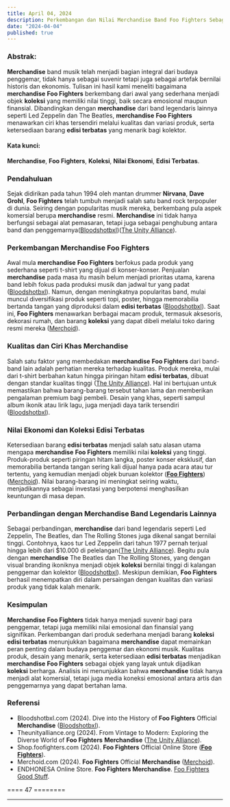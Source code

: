 ```yaml
---
title: April 04, 2024
description: Perkembangan dan Nilai Merchandise Band Foo Fighters Sebagai Objek Koleksi Kami Yang Berharga
date: "2024-04-04"
published: true
---
```


### Abstrak:

**Merchandise** band musik telah menjadi bagian integral dari budaya penggemar, tidak hanya sebagai suvenir tetapi juga sebagai artefak bernilai historis dan ekonomis. Tulisan ini hasil kami meneliti bagaimana **merchandise** **Foo Fighters** berkembang dari awal yang sederhana menjadi objek **koleksi** yang memiliki nilai tinggi, baik secara emosional maupun finansial. Dibandingkan dengan **merchandise** dari band legendaris lainnya seperti Led Zeppelin dan The Beatles, **merchandise** **Foo Fighters** menawarkan ciri khas tersendiri melalui kualitas dan variasi produk, serta ketersediaan barang **edisi terbatas** yang menarik bagi kolektor.

#### Kata kunci:

**Merchandise**, **Foo Fighters**, **Koleksi**, **Nilai Ekonomi**, **Edisi Terbatas**.

### Pendahuluan

Sejak didirikan pada tahun 1994 oleh mantan drummer **Nirvana**, **Dave Grohl**, **Foo Fighters** telah tumbuh menjadi salah satu band rock terpopuler di dunia. Seiring dengan popularitas musik mereka, berkembang pula aspek komersial berupa **merchandise** resmi. **Merchandise** ini tidak hanya berfungsi sebagai alat pemasaran, tetapi juga sebagai penghubung antara band dan penggemarnya​ ([Bloodshotbxl](https://bloodshotbxl.com/dive-into-the-history-of-foo-fighters-official-merchandise/)) ​([The Unity Alliance](https://theunityalliance.org/from-vintage-to-modern-exploring-the-diverse-world-of-foo-fighters-merchandise/)).

### Perkembangan **Merchandise** Foo Fighters

Awal mula **merchandise** **Foo Fighters** berfokus pada produk yang sederhana seperti t-shirt yang dijual di konser-konser. Penjualan **merchandise** pada masa itu masih belum menjadi prioritas utama, karena band lebih fokus pada produksi musik dan jadwal tur yang padat​ ([Bloodshotbxl](https://bloodshotbxl.com/dive-into-the-history-of-foo-fighters-official-merchandise/)). Namun, dengan meningkatnya popularitas band, mulai muncul diversifikasi produk seperti topi, poster, hingga memorabilia bertanda tangan yang diproduksi dalam **edisi terbatas​** ([Bloodshotbxl](https://bloodshotbxl.com/dive-into-the-history-of-foo-fighters-official-merchandise/)). Saat ini, **Foo Fighters** menawarkan berbagai macam produk, termasuk aksesoris, dekorasi rumah, dan barang **koleksi** yang dapat dibeli melalui toko daring resmi mereka​ ([Merchoid](https://www.merchoid.com/au/band-merch/artist/foo-fighters/)).

### Kualitas dan Ciri Khas **Merchandise**

Salah satu faktor yang membedakan **merchandise** **Foo Fighters** dari band-band lain adalah perhatian mereka terhadap kualitas. Produk mereka, mulai dari t-shirt berbahan katun hingga piringan hitam **edisi terbatas**, dibuat dengan standar kualitas tinggi​ ([The Unity Alliance](https://theunityalliance.org/from-vintage-to-modern-exploring-the-diverse-world-of-foo-fighters-merchandise/)). Hal ini bertujuan untuk memastikan bahwa barang-barang tersebut tahan lama dan memberikan pengalaman premium bagi pembeli. Desain yang khas, seperti sampul album ikonik atau lirik lagu, juga menjadi daya tarik tersendiri​ ([Bloodshotbxl](https://bloodshotbxl.com/dive-into-the-history-of-foo-fighters-official-merchandise/)).

### **Nilai Ekonomi** dan **Koleksi** **Edisi Terbatas**

Ketersediaan barang **edisi terbatas** menjadi salah satu alasan utama mengapa **merchandise** **Foo Fighters** memiliki nilai **koleksi** yang tinggi. Produk-produk seperti piringan hitam langka, poster konser eksklusif, dan memorabilia bertanda tangan sering kali dijual hanya pada acara atau tur tertentu, yang kemudian menjadi objek buruan kolektor​ ([**Foo Fighters**](https://shop.foofighters.com/)) ​([Merchoid](https://www.merchoid.com/au/band-merch/artist/foo-fighters/)). Nilai barang-barang ini meningkat seiring waktu, menjadikannya sebagai investasi yang berpotensi menghasilkan keuntungan di masa depan.

### Perbandingan dengan **Merchandise** Band Legendaris Lainnya

Sebagai perbandingan, **merchandise** dari band legendaris seperti Led Zeppelin, The Beatles, dan The Rolling Stones juga dikenal sangat bernilai tinggi. Contohnya, kaos tur Led Zeppelin dari tahun 1977 pernah terjual hingga lebih dari $10.000 di pelelangan​ ([The Unity Alliance](https://theunityalliance.org/from-vintage-to-modern-exploring-the-diverse-world-of-foo-fighters-merchandise/)). Begitu pula dengan **merchandise** The Beatles dan The Rolling Stones, yang dengan visual branding ikoniknya menjadi objek **koleksi** bernilai tinggi di kalangan penggemar dan kolektor​ ([Bloodshotbxl](https://bloodshotbxl.com/dive-into-the-history-of-foo-fighters-official-merchandise/)). Meskipun demikian, **Foo Fighters** berhasil menempatkan diri dalam persaingan dengan kualitas dan variasi produk yang tidak kalah menarik.

### Kesimpulan

**Merchandise** **Foo Fighters** tidak hanya menjadi suvenir bagi para penggemar, tetapi juga memiliki nilai emosional dan finansial yang signifikan. Perkembangan dari produk sederhana menjadi barang **koleksi** **edisi terbatas** menunjukkan bagaimana **merchandise** dapat memainkan peran penting dalam budaya penggemar dan ekonomi musik. Kualitas produk, desain yang menarik, serta ketersediaan **edisi terbatas** menjadikan **merchandise** **Foo Fighters** sebagai objek yang layak untuk dijadikan **koleksi** berharga. Analisis ini menunjukkan bahwa **merchandise** tidak hanya menjadi alat komersial, tetapi juga media koneksi emosional antara artis dan penggemarnya yang dapat bertahan lama.

### Referensi

- Bloodshotbxl.com (2024). Dive into the History of **Foo Fighters** Official **Merchandise​** ([Bloodshotbxl](https://bloodshotbxl.com/dive-into-the-history-of-foo-fighters-official-merchandise/)).
- Theunityalliance.org (2024). From Vintage to Modern: Exploring the Diverse World of **Foo Fighters** **Merchandise​** ([The Unity Alliance](https://theunityalliance.org/from-vintage-to-modern-exploring-the-diverse-world-of-foo-fighters-merchandise/)).
- Shop.foofighters.com (2024). **Foo Fighters** Official Online Store​ ([**Foo Fighters**](https://shop.foofighters.com/)).
- Merchoid.com (2024). **Foo Fighters** Official **Merchandise​** ([Merchoid](https://www.merchoid.com/au/band-merch/artist/foo-fighters/)).
- ENDHONESA Online Store. **Foo Fighters Merchandise**. [Foo Fighters Good Stuff](https://store.endhonesa.com/).

==== 47 ========

---